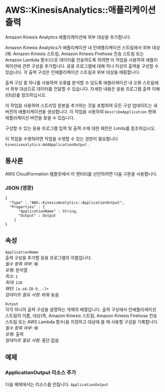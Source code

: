 # AWS::KinesisAnalytics::애플리케이션 출력

Amazon Kinesis Analytics 애플리케이션에 외부 대상을 추가합니다.

Amazon Kinesis Analytics가 애플리케이션 내 인애플리케이션 스트림에서 외부 대상(예: Amazon Kinesis 스트림, Amazon Kinesis Firehose 전송 스트림 또는 Amazon Lambda 함수)으로 데이터를 전송하도록 하려면 이 작업을 사용하여 애플리케이션에 관련 구성을 추가합니다. 응용 프로그램에 대해 하나 이상의 출력을 구성할 수 있습니다. 각 출력 구성은 인애플리케이션 스트림과 외부 대상을 매핑합니다.

출력 구성 중 하나를 사용하여 오류를 분석할 수 있도록 애플리케이션 내 오류 스트림에서 외부 대상으로 데이터를 전달할 수 있습니다. 자세한 내용은 응용 프로그램 출력 이해(대상)를 참조하십시오.

이 작업을 사용하여 스트리밍 원본을 추가하는 것을 포함하여 모든 구성 업데이트는 새 버전의 애플리케이션을 생성합니다. 이 작업을 사용하여 `DescribeApplication` 현재 애플리케이션 버전을 찾을 수 있습니다.

구성할 수 있는 응용 프로그램 입력 및 출력 수에 대한 제한은 Limits를 참조하십시오.

이 작업을 수행하려면 작업을 수행할 수 있는 권한이 필요합니다 `kinesisanalytics:AddApplicationOutput` .

## 통사론

AWS CloudFormation 템플릿에서 이 엔터티를 선언하려면 다음 구문을 사용합니다.

### JSON (영문)

```
{
  "Type" : "AWS::KinesisAnalytics::ApplicationOutput",
  "Properties" : {
      "ApplicationName" : String,
      "Output" : Output
    }
}
```

## 속성

`ApplicationName`  
출력 구성을 추가할 응용 프로그램의 이름입니다.  
_필수 항목 여부_: 예  
_유형_: 문자열  
_최소_: `1`  
_최대_: `128`  
_패턴_: `[a-zA-Z0-9_.-]+`  
_업데이트 필요 사항_: 바꿔 놓음

`Output`  
각각 하나의 출력 구성을 설명하는 개체의 배열입니다. 출력 구성에서 인애플리케이션 스트림의 이름, 대상(즉, Amazon Kinesis 스트림, Amazon Kinesis Firehose 전송 스트림 또는 AWS Lambda 함수)을 지정하고 대상에 쓸 때 사용할 구성을 기록합니다.  
_필수 항목 여부_: 예  
_유형_: 출력  
_업데이트 필요 사항_: 중단 없음

## 예제

### ApplicationOutput 리소스 추가

다음 예제에서는 리소스를 만듭니다. `ApplicationOutput`
